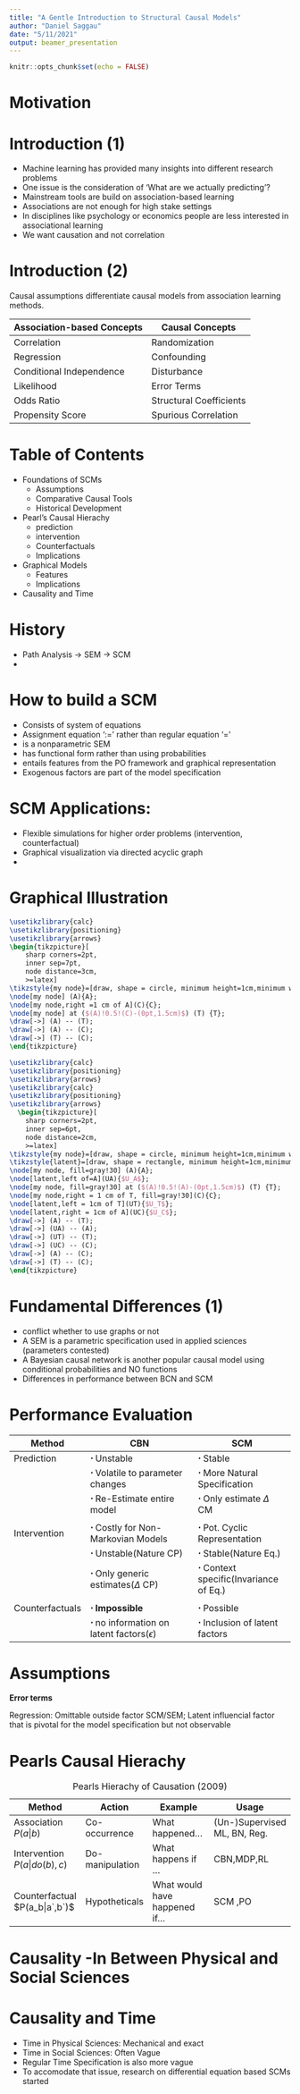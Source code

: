 ```yaml
---
title: "A Gentle Introduction to Structural Causal Models"
author: "Daniel Saggau"
date: "5/11/2021"
output: beamer_presentation
---
```


```r
knitr::opts_chunk$set(echo = FALSE)
```

# Motivation



# Introduction (1)

- Machine learning has provided many insights into different research problems 
- One issue is the consideration of 'What are we actually predicting'?
- Mainstream tools are build on association-based learning 
- Associations are not enough for high stake settings 
- In disciplines like psychology or economics people are less interested in associational learning
- We want causation and not correlation 

# Introduction (2)

Causal assumptions differentiate causal models from association learning methods.

 | Association-based Concepts |  Causal Concepts
|--------------------------|------------------------|
| Correlation              | Randomization  
| Regression               | Confounding
| Conditional Independence | Disturbance
| Likelihood               | Error Terms      
| Odds Ratio               | Structural Coefficients       
| Propensity Score         | Spurious Correlation    


# Table of Contents

* Foundations of SCMs 
  * Assumptions 
  * Comparative Causal Tools 
  * Historical Development 
* Pearl's Causal Hierachy 
  * prediction 
  * intervention 
  * Counterfactuals 
  * Implications 
* Graphical Models 
  * Features 
  * Implications
* Causality and Time 





# History

* Path Analysis -> SEM -> SCM
* 

# How to build a SCM

- Consists of system of equations 
- Assignment equation ':=' rather than regular equation '=' 
- is a nonparametric SEM 
- has functional form rather than using probabilities
- entails features from the PO framework and graphical representation 
- Exogenous factors are part of the model specification

# SCM Applications: 

- Flexible simulations for higher order problems (intervention, counterfactual)
- Graphical visualization via directed acyclic graph
-

# Graphical Illustration

```tikz
\usetikzlibrary{calc}
\usetikzlibrary{positioning}
\usetikzlibrary{arrows}
\begin{tikzpicture}[
    sharp corners=2pt,
    inner sep=7pt,
    node distance=3cm,
    >=latex]
\tikzstyle{my node}=[draw, shape = circle, minimum height=1cm,minimum width=1cm]
\node[my node] (A){A};
\node[my node,right =1 cm of A](C){C};
\node[my node] at ($(A)!0.5!(C)-(0pt,1.5cm)$) (T) {T};
\draw[->] (A) -- (T);
\draw[->] (A) -- (C);
\draw[->] (T) -- (C);
\end{tikzpicture}
```

```tikz
\usetikzlibrary{calc}
\usetikzlibrary{positioning}
\usetikzlibrary{arrows}
\usetikzlibrary{calc}
\usetikzlibrary{positioning}
\usetikzlibrary{arrows}
  \begin{tikzpicture}[
    sharp corners=2pt,
    inner sep=6pt,
    node distance=2cm,
    >=latex]
\tikzstyle{my node}=[draw, shape = circle, minimum height=1cm,minimum width=1cm]
\tikzstyle{latent}=[draw, shape = rectangle, minimum height=1cm,minimum width=1cm]
\node[my node, fill=gray!30] (A){A};
\node[latent,left of=A](UA){$U_A$};
\node[my node, fill=gray!30] at ($(A)!0.5!(A)-(0pt,1.5cm)$) (T) {T};
\node[my node,right = 1 cm of T, fill=gray!30](C){C};
\node[latent,left = 1cm of T](UT){$U_T$};
\node[latent,right = 1cm of A](UC){$U_C$};
\draw[->] (A) -- (T);
\draw[->] (UA) -- (A);
\draw[->] (UT) -- (T);
\draw[->] (UC) -- (C);
\draw[->] (A) -- (C);
\draw[->] (T) -- (C);
\end{tikzpicture}
```


# Fundamental Differences (1)

- conflict whether to use graphs or not 
* A SEM is a parametric specification used in applied sciences (parameters contested)
* A Bayesian causal network is another popular causal model using conditional probabilities and NO functions 
* Differences in performance between BCN and SCM


# Performance Evaluation

 |Method         | CBN |  SCM
|----------------|---------------------------|------------------------|
| Prediction     | $\boldsymbol{\cdot}$ Unstable                                                                                        | $\boldsymbol{\cdot}$ Stable                 
|                | $\boldsymbol{\cdot}$ Volatile to parameter changes                                                                   | $\boldsymbol{\cdot}$ More Natural Specification 
|                | $\boldsymbol{\cdot}$ Re-Estimate entire model                                                                        | $\boldsymbol{\cdot}$ Only estimate $\Delta$ CM
|                |                                                                                                                      | 
| Intervention   | $\boldsymbol{\cdot}$ Costly for Non-Markovian Models                                                                 | $\boldsymbol{\cdot}$ Pot. Cyclic Representation
|                | $\boldsymbol{\cdot}$ Unstable(Nature CP)                                                                             | $\boldsymbol{\cdot}$ Stable(Nature Eq.)
|                | $\boldsymbol{\cdot}$ Only generic estimates($\Delta$ CP)                                                             | $\boldsymbol{\cdot}$ Context specific(Invariance of Eq.)
|                |                                                                                                                      | 
|Counterfactuals | $\boldsymbol{\cdot}$ **Impossible**                                                                                  | $\boldsymbol{\cdot}$ Possible
|                | $\boldsymbol{\cdot}$ no information on latent factors($\epsilon$)                                                    | $\boldsymbol{\cdot}$ Inclusion of latent factors


# Assumptions 

**Error terms**

Regression: Omittable outside factor 
SCM/SEM; Latent influencial factor that is pivotal for the model specification but not observable 


# Pearls Causal Hierachy 

\footnotesize
 |Method          | Action |  Example | Usage | 
|------------------|-------------|--------------------|-------------------|
| Association $P(a|b)$               | Co-occurrence             | What happened...               |(Un-)Supervised ML, BN, Reg.  
| Intervention $P(a|do(b),c)$       | Do-manipulation           | What happens if ...            |CBN,MDP,RL    
| Counterfactual $P(a_b|a`,b`)$     | Hypotheticals   | What would have happened if...           | SCM ,PO            

Table: Pearls Hierachy of Causation (2009)

\normalsize

# Causality -In Between Physical and Social Sciences


# Causality and Time

- Time in Physical Sciences: Mechanical and exact 
- Time in Social Sciences: Often Vague 
- Regular Time Specification is also more vague 
- To accomodate that issue, research on differential equation based SCMs started 



